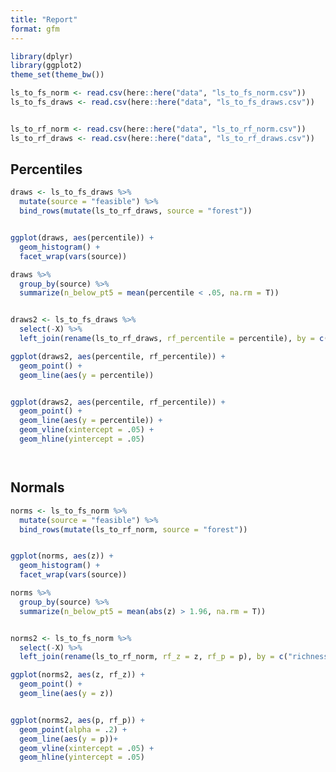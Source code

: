 ```yaml
---
title: "Report"
format: gfm
---
```


```r

library(dplyr)
library(ggplot2)
theme_set(theme_bw())

ls_to_fs_norm <- read.csv(here::here("data", "ls_to_fs_norm.csv"))
ls_to_fs_draws <- read.csv(here::here("data", "ls_to_fs_draws.csv"))


ls_to_rf_norm <- read.csv(here::here("data", "ls_to_rf_norm.csv"))
ls_to_rf_draws <- read.csv(here::here("data", "ls_to_rf_draws.csv"))

```

## Percentiles

```r

draws <- ls_to_fs_draws %>%
  mutate(source = "feasible") %>%
  bind_rows(mutate(ls_to_rf_draws, source = "forest"))


ggplot(draws, aes(percentile)) +
  geom_histogram() +
  facet_wrap(vars(source))

draws %>%
  group_by(source) %>%
  summarize(n_below_pt5 = mean(percentile < .05, na.rm = T))


draws2 <- ls_to_fs_draws %>%
  select(-X) %>%
  left_join(rename(ls_to_rf_draws, rf_percentile = percentile), by = c("richness", "abundance", "hill1"))

ggplot(draws2, aes(percentile, rf_percentile)) +
  geom_point() +
  geom_line(aes(y = percentile))


ggplot(draws2, aes(percentile, rf_percentile)) +
  geom_point() +
  geom_line(aes(y = percentile)) +
  geom_vline(xintercept = .05) +
  geom_hline(yintercept = .05)




```


## Normals

```r


norms <- ls_to_fs_norm %>%
  mutate(source = "feasible") %>%
  bind_rows(mutate(ls_to_rf_norm, source = "forest"))


ggplot(norms, aes(z)) +
  geom_histogram() +
  facet_wrap(vars(source))

norms %>%
  group_by(source) %>%
  summarize(n_below_pt5 = mean(abs(z) > 1.96, na.rm = T))


norms2 <- ls_to_fs_norm %>%
  select(-X) %>%
  left_join(rename(ls_to_rf_norm, rf_z = z, rf_p = p), by = c("richness", "abundance", "hill1"))

ggplot(norms2, aes(z, rf_z)) +
  geom_point() +
  geom_line(aes(y = z))


ggplot(norms2, aes(p, rf_p)) +
  geom_point(alpha = .2) +
  geom_line(aes(y = p))+
  geom_vline(xintercept = .05) +
  geom_hline(yintercept = .05)

```
